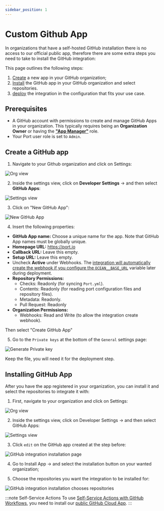 ```yaml
---
sidebar_position: 1
---
```



# Custom Github App

In organizations that have a self-hosted GitHub installation there is no access to our official public app, therefore there are some extra steps you need to take to install the GitHub integration:

This page outlines the following steps:

1. [Create](#create-a-github-app) a new app in your GitHub organization;
2. [Install](#installing-github-app) the GitHub app in your GitHub organization and select repositories.
3. [deploy](#deploy-the-integration) the integration in the configuration that fits your use case.

## Prerequisites

- A GitHub account with permissions to create and manage GitHub Apps in your organization. This typically requires being an **Organization Owner** or having the **["App Manager"](https://docs.github.com/en/organizations/managing-programmatic-access-to-your-organization/adding-and-removing-github-app-managers-in-your-organization)** role.
- Your Port user role is set to `Admin`.

## Create a GitHub app

1. Navigate to your Github organization and click on Settings:

![Org view](../../../../../../static/img/integrations/github-ocean/SelfHostedOrganizaionView.png)

2. Inside the settings view, click on **Developer Settings** -> and then select **GitHub Apps**:

![Settings view](../../../../../../static/img/integrations/github-ocean/SelfHostedOrganizationSettings.png)

3. Click on "New GitHub App":

![New GitHub App](../../../../../../static/img/integrations/github-ocean/SelfHostedNewGitHubApp.png)

4. Insert the following properties:

- **GitHub App name:** Choose a unique name for the app. Note that GitHub App names must be globally unique.
- **Homepage URL:** https://port.io
- **Callback URL:** Leave this empty.
- **Setup URL:** Leave this empty.
- Uncheck **Active** under Webhooks. The [integration will automatically create the webhook if you configure the `OCEAN__BASE_URL`](#enabling-live-events) variable later during deployment.
- **Repository Permissions:**
  - Checks: Readonly (for syncing `Port.yml`).
  - Contents: Readonly (for reading port configuration files and repository files).
  - Metadata: Readonly.
  - Pull Request: Readonly
- **Organization Permissions:**
  - Webhooks: Read and Write (to allow the integration create webhook).

Then select "Create GitHub App"

5. Go to the `Private keys` at the bottom of the `General` settings page:

![Generate Private key](../../../../../../static/img/integrations/github-app/SelfHosetdGeneratePrivayKey.png)

Keep the file, you will need it for the deployment step.

## Installing GitHub App

After you have the app registered in your organization, you can install it and select the repositories to integrate it with:

1. First, navigate to your organization and click on Settings:

![Org view](../../../../../../static/img/integrations/github-ocean/SelfHostedOrganizaionView.png)

2. Inside the settings view, click on Developer Settings -> and then select GitHub Apps:

![Settings view](../../../../../../static/img/integrations/github-ocean/SelfHostedOrganizationSettings.png)

3. Click `edit` on the GitHub app created at the step before:

![GitHub integration installation page](../../../../../../static/img/integrations/github-ocean/SelfHostedEditGitHubApp.png)

4. Go to Install App -> and select the installation button on your wanted organization;

5. Choose the repositories you want the integration to be installed for:

![GitHub integration installation chooses repositories](../../../../../../static/img/integrations/github-ocean/SelfHostedInstallationRepoSelection.png)

<InstallMethods setupName="app" />

:::note Self-Service Actions
To use [Self-Service Actions with GitHub Workflows](https://docs.port.io/actions-and-automations/setup-backend/github-workflow/), you need to install our [public GitHub Cloud App](../../github#setup).
:::
